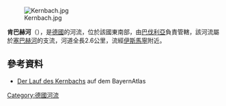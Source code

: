 [[Image:Kernbach.jpg|right]]

{{Coord|48.222753|N|11.677447|E|display=title}}

'''肯巴赫河'''（{{lang-de|Kernbach}}），是[[德國|德國]]的河流，位於該國東南部，由[[巴伐利亞|巴伐利亞]]負責管轄，該河流屬於[[塞巴赫河_(伊薩爾河支流)|塞巴赫河]]的支流，河道全長2.6公里，流經[[伊斯馬寧|伊斯馬寧]]附近。

==參考資料==
* [http://geoportal.bayern.de/bayernatlas/?X=5342142.97&Y=4476872.43&zoom=10&lang=de&topic=ba&bgLayer=tk Der Lauf des Kernbachs] {{Wayback|url=http://geoportal.bayern.de/bayernatlas/?X=5342142.97&Y=4476872.43&zoom=10&lang=de&topic=ba&bgLayer=tk |date=20210425170230 }} auf dem BayernAtlas

{{Germany-geo-stub}}
[[Category:德國河流|Category:德國河流]]